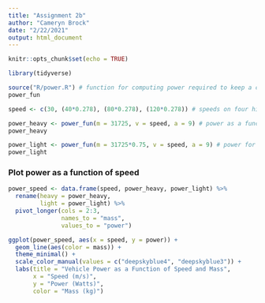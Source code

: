 ```yaml
---
title: "Assignment 2b"
author: "Cameryn Brock"
date: "2/22/2021"
output: html_document
---
```


```r
knitr::opts_chunk$set(echo = TRUE)
```

```r
library(tidyverse)
```

```r
source("R/power.R") # function for computing power required to keep a car moving at a given speed
power_fun
```

```r
speed <- c(30, (40*0.278), (80*0.278), (120*0.278)) # speeds on four highways; *0.278 to convert km/hr to m/s

power_heavy <- power_fun(m = 31725, v = speed, a = 9) # power as a function of speed for a heavy vehicle
power_heavy

power_light <- power_fun(m = 31725*0.75, v = speed, a = 9) # power for a lighter vehicle (only 75% of the mass of the original vehicle)
power_light
```

### Plot power as a function of speed

```r
power_speed <- data.frame(speed, power_heavy, power_light) %>% 
  rename(heavy = power_heavy,
         light = power_light) %>% 
  pivot_longer(cols = 2:3,
               names_to = "mass",
               values_to = "power")

ggplot(power_speed, aes(x = speed, y = power)) + 
  geom_line(aes(color = mass)) + 
  theme_minimal() + 
  scale_color_manual(values = c("deepskyblue4", "deepskyblue3")) +
  labs(title = "Vehicle Power as a Function of Speed and Mass",
       x = "Speed (m/s)",
       y = "Power (Watts)",
       color = "Mass (kg)")
```







